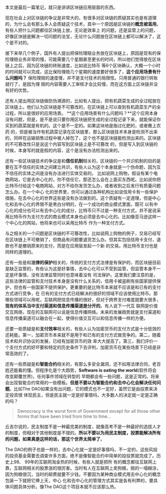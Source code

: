 本文是最后一篇笔记，就只是讲讲区块链应用层面的东西。

现在社会上对区块链的争议是非常大的，有很多对区块链的质疑其实也是有道理的，为什么会有那么多人会质疑这个技术，其中一个原因是区块链的**概念被滥用**。有些人把什么问题都往区块链上放，无论是效率上
的问题，还是监管上的问题，好像区块链是解决一切问题的法宝，无论什么问题放在区块链上都可以解决了，这个是不对的。

接下来举几个例子，国外有人提出把保险理赔业务放在区块链上，原因是现有的保险理赔业务非常的慢，可能需要几个星期甚至更长的时间，所以他们觉得放在区块链上之后，因为区块链的转账速度，比如说比特币
等6个区块确认，大概一个小时的时间就可以完成，这比保险理赔几个星期的速度要好很多了，**这个应用场景有什么问题吗？** 保险理赔的速度慢，并不是支付技术的局限性。只用普通的银行转账就行了，是因为理
赔的内容需要人工审核才会比较慢，而在这方面上区块链并没有好的优势。

还有人提出用区块链做防伪溯源的，比如有人提出，把有机蔬菜生成的全过程放在区块链上。他们认为区块链是不可篡改的，在区块链上可以查到有机蔬菜生产的全过程，所以是很好的应用场景。
**这个应用场景有什么问题吗？**这个应用本身没有问题，但是，是不是说只要你用区块链把生成的全过程记录下来，就能保证你买到的蔬菜就是有机的。这个是不一定的。如果这块地是施过化肥的，或者撒上农药
的，但是被当作有机蔬菜记录在区块链里，那么区块链技术本身是检测不出来的，同样在运输销售过程中被人掉包了，这个也不是区块链能检测出来的。区块链的不可篡改性只是说这个内容写到区块链上是不可篡改
的，但是写入到区块链的时候，本身写的就是假的内容，这个是没有办法检测出来的。

还有一些区块链技术的争议是和**信任机制**相关的，区块链的一个共识机制的目的是要在互不信任的实体之间建立共识，有些人认为这个本身就是一个伪命题，因为互不信任的实体之间是没有办法进行实体交易的。
比如说网上购物，假设有某个电商网站，它是去中心化的，你不信任它，那还怎么会在上面买东西呢。比如说你把比特币付给这个电商网站，对方不给你发货怎么办，或者收到之后发行有质量问题怎么办。在一个中心
化的世界里，你可以通过各种机构比如说信用卡有一些保护措施，在去中心化的世界这些是没有办法做到的。这个质疑有一定道理，但是中心化和去中心化的界限不是黑白分明的，在一个成功的商业模式里面，既可
以有中心化的成分也可以有去中心化的成分，比特币只不过是一种支付方式，并不是说采用比特币作为支付方式的商业模式本身也必须是去中心化的。比如像亚马逊这样一个中心化的网站，他将来也可以采用比特币
作为一种支付方式。

与之相关的一个问题是区块链的不可篡改性，比如说网上购物的例子，交易已经写在区块链上不可撤销了，但商品有问题要退货怎么办。但其实包括信用卡支付，退款也不是撤销原来的支付，而是在应用层发起一个新
的交易。用比特币支付也是同样的道理的。

还有一些是和**法律的保护**相关的，传统的支付方式法律是有保护的，而区块链目前是缺乏监管的，有些认为这是好事情，去中心化可以不受到监管，但监管本身不一定是坏事情，没有法律监管同时也意味着没有
司法保护。这里我们要注意的是，这些法律的监管和支付技术本身是没有什么关系的，信用卡被盗刷有些国家提供保护，但也有一些国家不提供保护。更重要的是比特币本来就不应该是和已有的支付方式进行竞争，在
已有的支付方式已经解决的很好的领域不应该使用比特币。那哪些领域可以用呢，互联网把信息传播的很好，但对于跨界支付难度就要大很多，**现有的体系当中支付渠道和信息传播渠道是分开的**。有人说下一代互
联网是价值交互网络，现在的互联网可以说是信息传播网络。未来的发展趋势就是支付渠道和信息传播渠道可以融合在一起，使得价值交互可以和信息传播一样的方便。

还要一些质疑是和**支付效率**相关的，有些人认为加密货币的支付方式是十分低效的还耗能。第一，加密货币本来就不是用于和已有的支付方式做竞争的。第二，随着技术和共识协议的发展，已经有加密货币的效
率大大提高了。第三，我们评价一个支付方式的好坏要和特定的历史条件下去评判，加密货币在某些场景下已经是非常高效的了。

还有一些质疑是和**智能合约**相关的，有那么多安全漏洞，还不如用法律合同，老百姓还能看的懂。但程序化是个大趋势，**Software is eating the world**(软件将会改变颠覆世界)，任何事件领域在转型的
早期都会有一些问题，这是正常的。将来会出现智能合约常用的一些模板。**但是不要以为智能合约和去中心化会解决任何问题**。比如The DAO如果没有出问题，它的模式也不一定好，虽然它是由投票来决定投资很
体现民主，但是民主就一定是好事情吗，大多数人的决定就一定是正确的吗？

> Democracy is the worst form of Government except for all those other forms that have been tried from time to time…

丘吉尔说的，民主制度不是一种最完美的制度，就像高考不是一种最好的选拔人才的制度，但相对于其他制度是不错的。**所以不要以为用民主制度，投票能解决所有的问题，如果真是这样的话，那这个世界太简单了**。

The DAO的例子也是一样的，去中心化就一定是好事情吗，不一定的，这些风投的投资基金需要去调查许多方面，绝不是像智能合约中简单的投投票就完成了。历史上98、 99年的互联网淘金热的时候，有些人就是把所
有的概念都往互联网上靠，互联网相关的股票涨的很厉害。当时有人在互联网上卖狗粮，赔的一塌糊涂，因为狗粮很沉，当时的邮费就要不少钱。不要因为某种商业模式用去中心化的概念包装一下就把它捧上天，中心
化和去中心化的管理方式其实是各有利弊的，要具体问题具体分析。像The DAO这个项目本就不应该那么热。